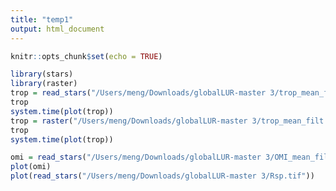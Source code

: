 ```yaml
---
title: "temp1"
output: html_document
---
```


```r
knitr::opts_chunk$set(echo = TRUE)
```

```r
library(stars)
library(raster) 
trop = read_stars("/Users/meng/Downloads/globalLUR-master 3/trop_mean_filt.tif")
trop
system.time(plot(trop))
trop = raster("/Users/meng/Downloads/globalLUR-master 3/trop_mean_filt.tif")
trop
system.time(plot(trop))

omi = read_stars("/Users/meng/Downloads/globalLUR-master 3/OMI_mean_filt.tif")
plot(omi)
plot(read_stars("/Users/meng/Downloads/globalLUR-master 3/Rsp.tif"))
 
```
 
